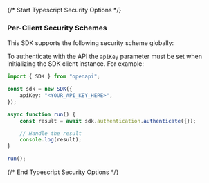 {/* Start Typescript Security Options */}
### Per-Client Security Schemes

This SDK supports the following security scheme globally:



To authenticate with the API the `apiKey` parameter must be set when initializing the SDK client instance. For example:
```typescript
import { SDK } from "openapi";

const sdk = new SDK({
    apiKey: "<YOUR_API_KEY_HERE>",
});

async function run() {
    const result = await sdk.authentication.authenticate({});

    // Handle the result
    console.log(result);
}

run();

```
{/* End Typescript Security Options */}
